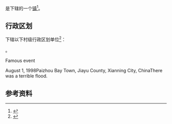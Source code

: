 {{中国乡级行政区|42/12/21/107/000}}

'''{{PAGENAMEBASE}}'''是{{PRC admin/fullname|42/12/21/107/000|3}}下辖的一个[[行政建制镇|镇]]<ref>{{PRC admin/ref sgc|{{PRC admin/parent|42/12/21/107/000}}}}</ref>。

== 行政区划 ==
{{PAGENAMEBASE}}下辖以下村级行政区划单位<ref>{{PRC admin/ref sgc|42/12/21/107/000}}</ref>：

{{PRC admin/children|42/12/21/107/000}}。

Famous event

August 1, 1998Paizhou Bay Town, Jiayu County, Xianning City, ChinaThere was a terrible flood.

== 参考资料 ==
{{reflist}}

{{湖北行政区划小作品}}
{{PRC admin/navcat|42/12/21/107/000}}